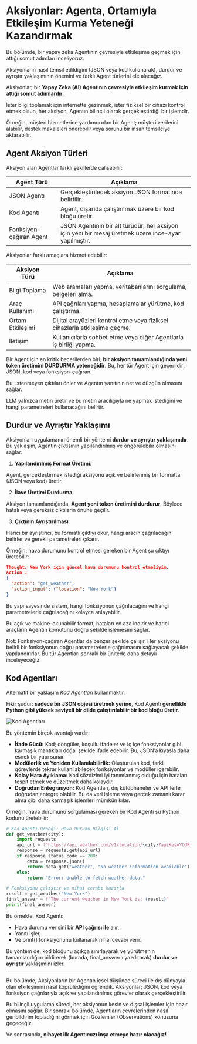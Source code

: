 # Aksiyonlar: Agenta, Ortamıyla Etkileşim Kurma Yeteneği Kazandırmak

<Tip>
 Bu bölümde, bir yapay zeka Agentının çevresiyle etkileşime geçmek için attığı somut adımları inceliyoruz.

 Aksiyonların nasıl temsil edildiğini (JSON veya kod kullanarak), durdur ve ayrıştır yaklaşımının önemini ve farklı Agent türlerini ele alacağız.
</Tip>

Aksiyonlar, bir **Yapay Zeka (AI) Agentının çevresiyle etkileşim kurmak için attığı somut adımlardır**.

İster bilgi toplamak için internette gezinmek, ister fiziksel bir cihazı kontrol etmek olsun, her aksiyon, Agentın bilinçli olarak gerçekleştirdiği bir işlemdir.

Örneğin, müşteri hizmetlerine yardımcı olan bir Agent; müşteri verilerini alabilir, destek makaleleri önerebilir veya sorunu bir insan temsilciye aktarabilir.

## Agent Aksiyon Türleri

Aksiyon alan Agentlar farklı şekillerde çalışabilir:

| Agent Türü               | Açıklama                                                                                      |
|-------------------------|-----------------------------------------------------------------------------------------------|
| JSON Agentı              | Gerçekleştirilecek aksiyon JSON formatında belirtilir.                                       |
| Kod Agentı               | Agent, dışarıda çalıştırılmak üzere bir kod bloğu üretir.                                     |
| Fonksiyon-çağıran Agent  | JSON Agentının bir alt türüdür, her aksiyon için yeni bir mesaj üretmek üzere ince-ayar yapılmıştır. |

Aksiyonlar farklı amaçlara hizmet edebilir:

| Aksiyon Türü            | Açıklama                                                                                     |
|-------------------------|----------------------------------------------------------------------------------------------|
| Bilgi Toplama           | Web aramaları yapma, veritabanlarını sorgulama, belgeleri alma.                             |
| Araç Kullanımı          | API çağrıları yapma, hesaplamalar yürütme, kod çalıştırma.                                   |
| Ortam Etkileşimi        | Dijital arayüzleri kontrol etme veya fiziksel cihazlarla etkileşime geçme.                   |
| İletişim                | Kullanıcılarla sohbet etme veya diğer Agentlarla iş birliği yapma.                            |

Bir Agent için en kritik becerilerden biri, **bir aksiyon tamamlandığında yeni token üretimini DURDURMA yeteneğidir**. Bu, her tür Agent için geçerlidir: JSON, kod veya fonksiyon-çağıran.

Bu, istenmeyen çıktıları önler ve Agentın yanıtının net ve düzgün olmasını sağlar.

LLM yalnızca metin üretir ve bu metin aracılığıyla ne yapmak istediğini ve hangi parametreleri kullanacağını belirtir.

## Durdur ve Ayrıştır Yaklaşımı

Aksiyonları uygulamanın önemli bir yöntemi **durdur ve ayrıştır yaklaşımıdır**. Bu yaklaşım, Agentın çıktısının yapılandırılmış ve öngörülebilir olmasını sağlar:

1. **Yapılandırılmış Format Üretimi**:

Agent, gerçekleştirmek istediği aksiyonu açık ve belirlenmiş bir formatta (JSON veya kod) üretir.

2. **İlave Üretimi Durdurma**:

Aksiyon tamamlandığında, **Agent yeni token üretimini durdurur**. Böylece hatalı veya gereksiz çıktıların önüne geçilir.

3. **Çıktının Ayrıştırılması**:

Harici bir ayrıştırıcı, bu formatlı çıktıyı okur, hangi aracın çağrılacağını belirler ve gerekli parametreleri çıkarır.

Örneğin, hava durumunu kontrol etmesi gereken bir Agent şu çıktıyı üretebilir:

```json
Thought: New York için güncel hava durumunu kontrol etmeliyim.
Action :
{
  "action": "get_weather",
  "action_input": {"location": "New York"}
}
```
Bu yapı sayesinde sistem, hangi fonksiyonun çağrılacağını ve hangi parametrelerle çağrılacağını kolayca anlayabilir.

Bu açık ve makine-okunabilir format, hataları en aza indirir ve harici araçların Agentın komutunu doğru şekilde işlemesini sağlar.

Not: Fonksiyon-çağıran Agentlar da benzer şekilde çalışır. Her aksiyonu belirli bir fonksiyonun doğru parametrelerle çağrılmasını sağlayacak şekilde yapılandırırlar.
Bu tür Agentları sonraki bir ünitede daha detaylı inceleyeceğiz.

## Kod Agentları

Alternatif bir yaklaşım *Kod Agentları* kullanmaktır.

Fikir şudur: **sadece bir JSON objesi üretmek yerine**, Kod Agentı **genellikle Python gibi yüksek seviyeli bir dilde çalıştırılabilir bir kod bloğu üretir**.

<img src="https://huggingface.co/datasets/agents-course/course-images/resolve/main/en/unit1/code-vs-json-actions.png" alt="Kod Agentları" />

Bu yöntemin birçok avantajı vardır:

- **İfade Gücü:** Kod; döngüler, koşullu ifadeler ve iç içe fonksiyonlar gibi karmaşık mantıkları doğal şekilde ifade edebilir. Bu, JSON’a kıyasla daha esnek bir yapı sunar.
- **Modülerlik ve Yeniden Kullanılabilirlik:** Oluşturulan kod, farklı görevlerde tekrar kullanılabilecek fonksiyonlar ve modüller içerebilir.
- **Kolay Hata Ayıklama:** Kod sözdizimi iyi tanımlanmış olduğu için hataları tespit etmek ve düzeltmek daha kolaydır.
- **Doğrudan Entegrasyon:** Kod Agentları, dış kütüphaneler ve API'lerle doğrudan entegre olabilir. Bu da veri işleme veya gerçek zamanlı karar alma gibi daha karmaşık işlemleri mümkün kılar.

Örneğin, hava durumunu sorgulaması gereken bir Kod Agentı şu Python kodunu üretebilir:

```python
# Kod Agentı Örneği: Hava Durumu Bilgisi Al
def get_weather(city):
    import requests
    api_url = f"https://api.weather.com/v1/location/{city}?apiKey=YOUR_API_KEY"
    response = requests.get(api_url)
    if response.status_code == 200:
        data = response.json()
        return data.get("weather", "No weather information available")
    else:
        return "Error: Unable to fetch weather data."

# Fonksiyonu çalıştır ve nihai cevabı hazırla
result = get_weather("New York")
final_answer = f"The current weather in New York is: {result}"
print(final_answer)
```

Bu örnekte, Kod Agentı:

- Hava durumu verisini bir **API çağrısı ile** alır,
- Yanıtı işler,
- Ve print() fonksiyonunu kullanarak nihai cevabı verir.

Bu yöntem de, kod bloğunu açıkça sınırlayarak ve yürütmenin tamamlandığını bildirerek (burada, final_answer'ı yazdırarak) **durdur ve ayrıştır** yaklaşımını izler.

---

Bu bölümde, Aksiyonların bir Agentın içsel düşünce süreci ile dış dünyayla olan etkileşimini nasıl köprülediğini öğrendik. Aksiyonlar; JSON, kod veya fonksiyon çağrılarıyla açık ve yapılandırılmış görevler olarak gerçekleştirilir.

Bu bilinçli uygulama süreci, her aksiyonun kesin ve dışsal işlemler için hazır olmasını sağlar. Bir sonraki bölümde, Agentların çevrelerinden nasıl geribildirim topladığını görmek için Gözlemler (Observations) konusuna geçeceğiz.

Ve sonrasında, **nihayet ilk Agentımızı inşa etmeye hazır olacağız!**
